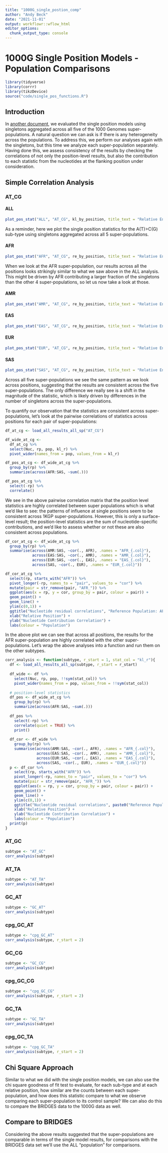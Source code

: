 ```yaml
---
title: "1000G_single_postion_comp"
author: "Andy Beck"
date: "2021-11-01"
output: workflowr::wflow_html
editor_options:
  chunk_output_type: console
---
```


# 1000G Single Position Models - Population Comparisons

```r
library(tidyverse)
library(corrr)
library(tikzDevice)
source("code/single_pos_functions.R")
```

## Introduction

In [another document](1000G_single_position_ALL.Rmd), we evaluated the single position models using singletons aggregated across all five of the 1000 Genomes super-populations. A natural question we can ask is if there is any heterogeneity across the populations. To address this, we perform our analyses again with the singletons, but this time we analyze each super-population separately. Having done this, we assess consistency of the results by checking the correlations of not only the position-level results, but also the contribution to each statistic from the nucleotides at the flanking position under consideration.

## Simple Correlation Analysis

### AT_CG

#### ALL

```r
plot_pos_stat("ALL", "AT_CG", kl_by_position, title_text = "Relative Entropy by Relative Position: ", ylab_text = "Relative Entropy")
```

As a reminder, here we plot the single position statistics for the A(T)>C(G) sub-type using singletons aggregated across all 5 super-populations.

#### AFR

```r
plot_pos_stat("AFR", "AT_CG", re_by_position, title_text = "Relative Entropy by Relative Position: ", ylab_text = "Relative Entropy")
```

When we look at the AFR super-population, our results across all the positions looks strikingly similar to what we saw above in the ALL analysis. This might be driven by AFR contributing a larger fraction of the singletons than the other 4 super-populations, so let us now take a look at those.

#### AMR

```r
plot_pos_stat("AMR", "AT_CG", re_by_position, title_text = "Relative Entropy by Relative Position: ", ylab_text = "Relative Entropy")
```

#### EAS

```r
plot_pos_stat("EAS", "AT_CG", re_by_position, title_text = "Relative Entropy by Relative Position: ", ylab_text = "Relative Entropy")
```

#### EUR

```r
plot_pos_stat("EUR", "AT_CG", re_by_position, title_text = "Relative Entropy by Relative Position: ", ylab_text = "Relative Entropy")
```

#### SAS

```r
plot_pos_stat("SAS", "AT_CG", re_by_position, title_text = "Relative Entropy by Relative Position: ", ylab_text = "Relative Entropy")
```

Across all five super-populations we see the same pattern as we look across positions, suggesting that the results are consistent across the five super-populations. The only difference we really see is a shift in the magnitude of the statistic, which is likely driven by differences in the number of singletons across the super-populations.

To quantify our observation that the statistics are consistent across super-populations, let's look at the pairwise correlations of statistics across positions for each pair of super-populations:

```r
df_at_cg <- load_all_results_all_sp("AT_CG")

df_wide_at_cg <- 
  df_at_cg %>%
  select(Nuc, rp, pop, kl_r) %>%
  pivot_wider(names_from = pop, values_from = kl_r)

df_pos_at_cg <- df_wide_at_cg %>%
  group_by(rp) %>%
  summarize(across(AFR:SAS, ~sum(.)))

df_pos_at_cg %>%
  select(-rp) %>%
  correlate()
```

We see in the above pairwise correlation matrix that the position level statistics are highly correlated between super populations which is what we'd like to see: the patterns of influence at single positions seem to be consistent across 1KGP super-populations. However, this is only a surface-level result; the position-level statistics are the sum of nucleotide-specific contributions, and we'd like to assess whether or not these are also consistent across populations.

```r
df_cor_at_cg <- df_wide_at_cg %>%
  group_by(rp) %>%
  summarise(across(AMR:SAS, ~cor(., AFR), .names = "AFR_{.col}"),
            across(EAS:SAS, ~cor(., AMR), .names = "AMR_{.col}"),
            across(EUR:SAS, ~cor(., EAS), .names = "EAS_{.col}"),
            across(SAS, ~cor(., EUR), .names = "EUR_{.col}"))

df_cor_at_cg %>%
  select(rp, starts_with("AFR")) %>%
  pivot_longer(-rp, names_to = "pair", values_to = "cor") %>%
  mutate(pair = str_remove(pair, "AFR_")) %>%
  ggplot(aes(x = rp, y = cor, group_by = pair, colour = pair)) +
  geom_point() + 
  geom_line() +
  ylim(c(0,1)) +
  ggtitle("Nucleotide residual correlations", "Reference Population: AFR; subtype: AT_CG") +
  xlab("Relative Position") +
  ylab("Nucleotide Contribution Correlation") +
  labs(colour = "Population")
```

In the above plot we can see that across all positions, the results for the AFR super-population are highly correlated with the other super-populations. Let's wrap the above analyses into a function and run them on the other subtypes.

```r
corr_analysis <- function(subtype, r_start = 1, stat_col = "kl_r"){
  df <- load_all_results_all_sp(subtype, r_start = r_start)
  
  df_wide <- df %>%
    select(Nuc, rp, pop, !!sym(stat_col)) %>%
    pivot_wider(names_from = pop, values_from = !!sym(stat_col))
  
  # position-level statistics
  df_pos <- df_wide_at_cg %>%
    group_by(rp) %>%
    summarize(across(AFR:SAS, ~sum(.)))
  
  df_pos %>%
    select(-rp) %>%
    correlate(quiet = TRUE) %>%
    print()
  
  df_cor <- df_wide %>%
    group_by(rp) %>%
    summarise(across(AMR:SAS, ~cor(., AFR), .names = "AFR_{.col}"),
              across(EAS:SAS, ~cor(., AMR), .names = "AMR_{.col}"),
              across(EUR:SAS, ~cor(., EAS), .names = "EAS_{.col}"),
              across(SAS, ~cor(., EUR), .names = "EUR_{.col}"))
  p <- df_cor %>%
    select(rp, starts_with("AFR")) %>%
    pivot_longer(-rp, names_to = "pair", values_to = "cor") %>%
    mutate(pair = str_remove(pair, "AFR_")) %>%
    ggplot(aes(x = rp, y = cor, group_by = pair, colour = pair)) +
    geom_point() + 
    geom_line() +
    ylim(c(0,1)) +
    ggtitle("Nucleotide residual correlations", paste0("Reference Population: AFR; subtype: ", subtype)) +
    xlab("Relative Position") +
    ylab("Nucleotide Contribution Correlation") +
    labs(colour = "Population")
  print(p)
}
```


### AT_GC

```r
subtype <- "AT_GC"
corr_analysis(subtype)
```


### AT_TA

```r
subtype <- "AT_TA"
corr_analysis(subtype)
```

### GC_AT

```r
subtype <- "GC_AT"
corr_analysis(subtype)
```

### cpg_GC_AT

```r
subtype <- "cpg_GC_AT"
corr_analysis(subtype, r_start = 2)
```

### GC_CG

```r
subtype <- "GC_CG"
corr_analysis(subtype)
```

### cpg_GC_CG

```r
subtype <- "cpg_GC_CG"
corr_analysis(subtype, r_start = 2)
```

### GC_TA

```r
subtype <- "GC_TA"
corr_analysis(subtype)
```

### cpg_GC_TA

```r
subtype <- "cpg_GC_TA"
corr_analysis(subtype, r_start = 2)
```

## Chi Square Approach

Similar to what we did with the single position models, we can also use the chi square goodness of fit test to evaluate, for each sub-type and at each relative position, how similar are the counts between each super-population, and how does this statistic compare to what we observe comparing each super-population to its control sample? We can also do this to compare the BRIDGES data to the 1000G data as well.


## Compare to BRIDGES

Considering the above results suggested that the super-populations are comparable in terms of the single model results, for comparisons with the BRIDGES data set we'll use the ALL "population" for comparisons.


